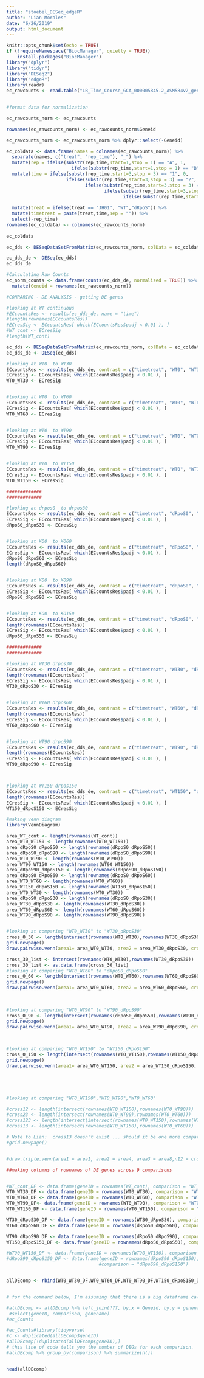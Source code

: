 ```yaml
---
title: "stoebel_DESeq_edgeR"
author: "Lian Morales"
date: "6/26/2019"
output: html_document
---
```


```r


knitr::opts_chunk$set(echo = TRUE)
if (!requireNamespace("BiocManager", quietly = TRUE))
    install.packages("BiocManager")
library("dplyr")
library("tidyr")
library("DESeq2")
library("edgeR")
library(readr)
ec_rawcounts <- read.table("LB_Time_Course_GCA_000005845.2_ASM584v2_genomic_counts.txt",header = TRUE)
 
```


```r
#format data for normalization

ec_rawcounts_norm <- ec_rawcounts

rownames(ec_rawcounts_norm) <- ec_rawcounts_norm$Geneid

ec_rawcounts_norm <- ec_rawcounts_norm %>% dplyr::select(-Geneid)

ec_coldata <- data.frame(names = colnames(ec_rawcounts_norm)) %>%
  separate(names, c("treat", "rep_time"), "_") %>%
  mutate(rep = ifelse(substr(rep_time,start=1,stop = 1) == "A", 1, 
                        ifelse(substr(rep_time,start=1,stop = 1) == "B", 2, 3))) %>%
  mutate(time = ifelse(substr(rep_time,start=3,stop = 3) == "1", 0,
                      ifelse(substr(rep_time,start=3,stop = 3) == "2", 30,
                             ifelse(substr(rep_time,start=3,stop = 3) == "3", 60,
                                    ifelse(substr(rep_time,start=3,stop = 3) == "4", 90,
                                           ifelse(substr(rep_time,start=3,stop = 3) == "5", 120, 150)))))) %>%
  
  mutate(treat = ifelse(treat == "JH01", "WT","dRpoS")) %>%
  mutate(timetreat = paste(treat,time,sep = "")) %>%
  select(-rep_time)
rownames(ec_coldata) <- colnames(ec_rawcounts_norm)
 
ec_coldata
```


```r
ec_dds <- DESeqDataSetFromMatrix(ec_rawcounts_norm, colData = ec_coldata, design = ~time + treat)

ec_dds_de <- DESeq(ec_dds)
ec_dds_de

#Calculating Raw Counts
ec_norm_counts <- data.frame(counts(ec_dds_de, normalized = TRUE)) %>%
  mutate(Geneid = rownames(ec_rawcounts_norm))


```



```r
#COMPARING - DE ANALYSIS - getting DE genes

#looking at WT continuous
#ECcountsRes <- results(ec_dds_de, name = "time")
#length(rownames(ECcountsRes))
#ECresSig <- ECcountsRes[ which(ECcountsRes$padj < 0.01 ), ]
#WT_cont <- ECresSig
#length(WT_cont)

ec_dds <- DESeqDataSetFromMatrix(ec_rawcounts_norm, colData = ec_coldata, design = ~timetreat)
ec_dds_de <- DESeq(ec_dds)

#looking at WT0  to WT30
ECcountsRes <- results(ec_dds_de, contrast = c("timetreat", "WT0", "WT30"))
ECresSig <- ECcountsRes[ which(ECcountsRes$padj < 0.01 ), ]
WT0_WT30 <- ECresSig


#looking at WT0  to WT60
ECcountsRes <- results(ec_dds_de, contrast = c("timetreat", "WT0", "WT60"))
ECresSig <- ECcountsRes[ which(ECcountsRes$padj < 0.01 ), ]
WT0_WT60 <- ECresSig


#looking at WT0  to WT90
ECcountsRes <- results(ec_dds_de, contrast = c("timetreat", "WT0", "WT90"))
ECresSig <- ECcountsRes[ which(ECcountsRes$padj < 0.01 ), ]
WT0_WT90 <- ECresSig


#looking at WT0  to WT150
ECcountsRes <- results(ec_dds_de, contrast = c("timetreat", "WT0", "WT150"))
ECresSig <- ECcountsRes[ which(ECcountsRes$padj < 0.01 ), ]
WT0_WT150 <- ECresSig

#############
#############

#looking at drpos0  to drpos30
ECcountsRes <- results(ec_dds_de, contrast = c("timetreat", "dRpoS0", "dRpoS30"))
ECresSig <- ECcountsRes[ which(ECcountsRes$padj < 0.01 ), ]
dRpoS0_dRpoS30 <- ECresSig


#looking at KO0  to KO60
ECcountsRes <- results(ec_dds_de, contrast = c("timetreat", "dRpoS0", "dRpoS60"))
ECresSig <- ECcountsRes[ which(ECcountsRes$padj < 0.01 ), ]
dRpoS0_dRpoS60 <- ECresSig
length(dRpoS0_dRpoS60)


#looking at KO0  to KO90
ECcountsRes <- results(ec_dds_de, contrast = c("timetreat", "dRpoS0", "dRpoS90"))
ECresSig <- ECcountsRes[ which(ECcountsRes$padj < 0.01 ), ]
dRpoS0_dRpoS90 <- ECresSig


#looking at KO0  to KO150
ECcountsRes <- results(ec_dds_de, contrast = c("timetreat", "dRpoS0", "dRpoS150"))
length(rownames(ECcountsRes))
ECresSig <- ECcountsRes[ which(ECcountsRes$padj < 0.01 ), ]
dRpoS0_dRpoS50 <- ECresSig

#############
#############

#looking at WT30 drpos30
ECcountsRes <- results(ec_dds_de, contrast = c("timetreat", "WT30", "dRpoS30"))
length(rownames(ECcountsRes))
ECresSig <- ECcountsRes[ which(ECcountsRes$padj < 0.01 ), ]
WT30_dRpoS30 <- ECresSig


#looking at WT60 drpos60
ECcountsRes <- results(ec_dds_de, contrast = c("timetreat", "WT60", "dRpoS60"))
length(rownames(ECcountsRes))
ECresSig <- ECcountsRes[ which(ECcountsRes$padj < 0.01 ), ]
WT60_dRpoS60 <- ECresSig


#looking at WT90 drpoS90
ECcountsRes <- results(ec_dds_de, contrast = c("timetreat", "WT90", "dRpoS90"))
length(rownames(ECcountsRes))
ECresSig <- ECcountsRes[ which(ECcountsRes$padj < 0.01 ), ]
WT90_dRpoS90 <- ECresSig



#looking at WT150 drpos150
ECcountsRes <- results(ec_dds_de, contrast = c("timetreat", "WT150", "dRpoS150"))
length(rownames(ECcountsRes))
ECresSig <- ECcountsRes[ which(ECcountsRes$padj < 0.01 ), ]
WT150_dRpoS150 <- ECresSig

```

```r
#making venn diagram
library(VennDiagram)

area_WT_cont <- length(rownames(WT_cont))
area_WT0_WT150 <- length(rownames(WT0_WT150))
area_dRpoS0_dRpoS50 <- length(rownames(dRpoS0_dRpoS50))
area_dRpoS0_dRpoS90 <- length(rownames(dRpoS0_dRpoS90))
area_WT0_WT90 <- length(rownames(WT0_WT90))
area_WT90_WT150 <- length(rownames(WT90_WT150))
area_dRpoS90_dRpoS150 <- length(rownames(dRpoS90_dRpoS150))
area_dRpoS0_dRpoS60 <- length(rownames(dRpoS0_dRpoS60))
area_WT0_WT60 <- length(rownames(WT0_WT60))
area_WT150_dRpoS150 <- length(rownames(WT150_dRpoS150))
area_WT0_WT30 <- length(rownames(WT0_WT30))
area_dRpoS0_dRpoS30 <- length(rownames(dRpoS0_dRpoS30))
area_WT30_dRpoS30 <- length(rownames(WT30_dRpoS30))
area_WT60_dRpoS60 <- length(rownames(WT60_dRpoS60))
area_WT90_dRpoS90 <- length(rownames(WT90_dRpoS90))


#looking at comparing "WT0_WT30" to "WT30_dRpoS30"
cross_0_30 <- length(intersect(rownames(WT0_WT30),rownames(WT30_dRpoS30)))
grid.newpage()
draw.pairwise.venn(area1= area_WT0_WT30, area2 = area_WT30_dRpoS30, cross.area = cross_0_30, category = c("WT0_WT30","WT30_dRpoS30"),lty = rep("blank",2),fill = c("light blue", "light green"))

cross_30_list <- intersect(rownames(WT0_WT30),rownames(WT30_dRpoS30))
cross_30_list <- as.data.frame(cross_30_list)
#looking at comparing "WT0_WT60" to "dRpoS0_dRpoS60"
cross_0_60 <- length(intersect(rownames(WT0_WT60),rownames(WT60_dRpoS60)))
grid.newpage()
draw.pairwise.venn(area1= area_WT0_WT60, area2 = area_WT60_dRpoS60, cross.area = cross_0_60, category = c("WT0_WT60","WT60_dRpoS60"),lty = rep("blank",2),fill = c("light blue", "light green"))
 
 

#looking at comparing "WT0_WT90" to "WT90_dRpoS90"
cross_0_90 <- length(intersect(rownames(dRpoS0_dRpoS50),rownames(WT90_dRpoS90)))
grid.newpage()
draw.pairwise.venn(area1= area_WT0_WT90, area2 = area_WT90_dRpoS90, cross.area = cross_0_90, category = c("WT0_WT90","WT90_dRpoS90"),lty = rep("blank",2),fill = c("light blue", "light green"))

 

#looking at comparing "WT0_WT150" to "WT150_dRpoS150"
cross_0_150 <- length(intersect(rownames(WT0_WT150),rownames(WT150_dRpoS150)))
grid.newpage()
draw.pairwise.venn(area1= area_WT0_WT150, area2 = area_WT150_dRpoS150, cross.area = cross_0_150, category = c("WT0_WT150","WT150_dRpoS150"),lty = rep("blank",2),fill = c("light blue", "light green"))





#looking at comparing "WT0_WT150","WT0_WT90","WT0_WT60"

#cross12 <- length(intersect(rownames(WT0_WT150),rownames(WT0_WT90)))
#cross23 <- length(intersect(rownames(WT0_WT90),rownames(WT0_WT60)))
#cross123 <- length(intersect(intersect(rownames(WT0_WT150),rownames(WT0_WT60)),rownames(WT0_WT90)))
#cross13 <- length(intersect(rownames(WT0_WT150),rownames(WT0_WT60)))

# Note to Lian:  cross13 doesn't exist ... should it be one more comparison above?
#grid.newpage() 


#draw.triple.venn(area1 = area1, area2 = area4, area3 = area8,n12 = cross12, n23 = cross23, n13 = cross13,n123 = cross123, category = c("WT0_WT150","WT0_WT90","WT0_WT60") ,lty = "blank",fill = c("skyblue", "pink1", "mediumorchid")) 
```
 


 
```r
##making columns of rownames of DE genes across 9 comparisons


#WT_cont_DF <- data.frame(geneID = rownames(WT_cont), comparison = "WT_cont")
WT0_WT30_DF <- data.frame(geneID = rownames(WT0_WT30), comparison = "WT0_WT30")
WT0_WT60_DF <- data.frame(geneID = rownames(WT0_WT60), comparison = "WT0_WT60")
WT0_WT90_DF<- data.frame(geneID = rownames(WT0_WT90), comparison = "WT0_WT90")
WT0_WT150_DF <- data.frame(geneID = rownames(WT0_WT150), comparison = "WT_WT150")

WT30_dRpoS30_DF <- data.frame(geneID = rownames(WT30_dRpoS30), comparison = "WT30_dRpoS30")
WT60_dRpoS60_DF <- data.frame(geneID = rownames(dRpoS0_dRpoS60), comparison = "WT60_dRpoS60")

WT90_dRpoS90_DF <- data.frame(geneID = rownames(dRpoS0_dRpoS90), comparison = "WT90_dRpoS90")
WT150_dRpoS150_DF <- data.frame(geneID = rownames(dRpoS0_dRpoS50), comparison = "WT150_dRpoS150")

#WT90_WT150_DF <- data.frame(geneID = rownames(WT90_WT150), comparison = "WT90_WT150")
#dRpoS90_dRpoS150_DF <- data.frame(geneID = rownames(dRpoS90_dRpoS150), 
                                  #comparison = "dRpoS90_dRpoS150")


allDEcomp <- rbind(WT0_WT30_DF,WT0_WT60_DF,WT0_WT90_DF,WT150_dRpoS150_DF,WT30_dRpoS30_DF,dRpoS0_dRpoS60_DF,WT90_dRpoS90_DF,WT150_dRpoS150_DF)


# for the command below, I'm assuming that there is a big dataframe called "Madison_DF" which contains at least two columns.  One column is labeled "geneIDM" and is the same long string as what we created in all the comparions above.  The second column is called "genename" and is just the small genename. For example, gad4.  If I've gotten the DF name wrong (obviously) or either of the column names wrong (very possible), change them below:

#allDEcomp <- allDEcomp %>% left_join(???, by.x = Geneid, by.y = genename) %>%
 #select(geneID, comparison, genename)
#ec_Counts

#ec_Counts#library(tidyverse)
#c <- duplicated(allDEcomp$geneID)
#allDEcomp[!duplicated(allDEcomp$geneID),]
# this line of code tells you the number of DEGs for each comparison.  Does it give you the right numbers?
#allDEcomp %>% group_by(comparison) %>% summarize(n())


head(allDEcomp)
```
